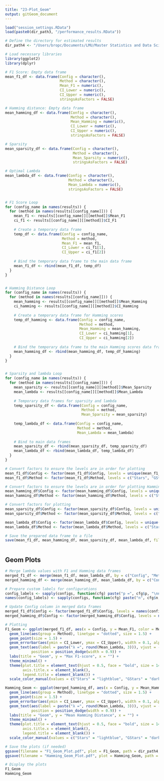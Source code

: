 ```yaml
---
title: "23-Plot_Geom"
output: gitGeom_document
---
```



```r

load("session_settings.RData")
load(paste0(dir_path3, "/performance_results.RData"))

# Define the directory for estimated results
dir_path4 <- "/Users/bropc/Documents/LMU/Master Statistics and Data Science/Masterarbeit/R Master/StARS_Simulations/workflow/Storage_Plot_Geom"

# Load necessary libraries
library(ggplot2)
library(dplyr)

# F1 Score: Empty data frame
mean_f1_df <- data.frame(Config = character(), 
                         Method = character(), 
                         Mean_F1 = numeric(), 
                         CI_Lower = numeric(), 
                         CI_Upper = numeric(), 
                         stringsAsFactors = FALSE)

# Hamming distance: Empty data frame 
mean_hamming_df <- data.frame(Config = character(),
                              Method = character(),
                              Mean_Hamming = numeric(),
                              CI_Lower = numeric(),
                              CI_Upper = numeric(),
                              stringsAsFactors = FALSE)

# Sparsity
mean_sparsity_df <- data.frame(Config = character(), 
                               Method = character(), 
                               Mean_Sparsity = numeric(), 
                               stringsAsFactors = FALSE)

# Optimal Lambda
mean_lambda_df <- data.frame(Config = character(), 
                             Method = character(), 
                             Mean_Lambda = numeric(), 
                             stringsAsFactors = FALSE)


# F1 Score Loop
for (config_name in names(results)) {
  for (method in names(results[[config_name]])) {
    mean_f1 <- results[[config_name]][[method]]$Mean_F1
    ci_f1 <- results[[config_name]][[method]]$CI_F1
    
    # Create a temporary data frame
    temp_df <- data.frame(Config = config_name, 
                          Method = method, 
                          Mean_F1 = mean_f1, 
                          CI_Lower = ci_f1[1], 
                          CI_Upper = ci_f1[2])
    
    # Bind the temporary data frame to the main data frame
    mean_f1_df <- rbind(mean_f1_df, temp_df)
  }
}


# Hamming Distance Loop
for (config_name in names(results)) {
  for (method in names(results[[config_name]])) {
    mean_hamming <- results[[config_name]][[method]]$Mean_Hamming
    ci_hamming <- results[[config_name]][[method]]$CI_Hamming
    
    # Create a temporary data frame for Hamming scores
    temp_df_hamming <- data.frame(Config = config_name, 
                                  Method = method, 
                                  Mean_Hamming = mean_hamming, 
                                  CI_Lower = ci_hamming[1], 
                                  CI_Upper = ci_hamming[2])
    
    # Bind the temporary data frame to the main Hamming scores data frame
    mean_hamming_df <- rbind(mean_hamming_df, temp_df_hamming)
  }
}


# Sparsity and lambda Loop
for (config_name in names(results)) {
  for (method in names(results[[config_name]])) {
    mean_sparsity <- results[[config_name]][[method]]$Mean_Sparsity
    mean_lambda <- results[[config_name]][[method]]$Mean_Lambda
    
    # Temporary data frames for sparsity and lambda
    temp_sparsity_df <- data.frame(Config = config_name, 
                                   Method = method, 
                                   Mean_Sparsity = mean_sparsity)
    
    temp_lambda_df <- data.frame(Config = config_name, 
                                 Method = method, 
                                 Mean_Lambda = mean_lambda)
    
    # Bind to main data frames
    mean_sparsity_df <- rbind(mean_sparsity_df, temp_sparsity_df)
    mean_lambda_df <- rbind(mean_lambda_df, temp_lambda_df)
  }
}

# Convert factors to ensure the levels are in order for plotting
mean_f1_df$Config <- factor(mean_f1_df$Config, levels = unique(mean_f1_df$Config))
mean_f1_df$Method <- factor(mean_f1_df$Method, levels = c("Stars", "GStars", "Oracle"))

# Convert factors to ensure the levels are in order for plotting Hamming scores
mean_hamming_df$Config <- factor(mean_hamming_df$Config, levels = unique(mean_hamming_df$Config))
mean_hamming_df$Method <- factor(mean_hamming_df$Method, levels = c("Stars", "GStars", "Oracle"))

# Convert factors for plotting
mean_sparsity_df$Config <- factor(mean_sparsity_df$Config, levels = unique(mean_sparsity_df$Config))
mean_sparsity_df$Method <- factor(mean_sparsity_df$Method, levels = c("Stars", "GStars", "Oracle"))

mean_lambda_df$Config <- factor(mean_lambda_df$Config, levels = unique(mean_lambda_df$Config))
mean_lambda_df$Method <- factor(mean_lambda_df$Method, levels = c("Stars", "GStars", "Oracle"))

# Save the prepared data frame to a file
save(mean_f1_df, mean_hamming_df, mean_sparsity_df, mean_lambda_df, file = paste0(dir_path4, "/mean_hamming_df.RData"))



```

## Geom Plots
```r

# Merge lambda values with F1 and Hamming data frames
merged_f1_df <- merge(mean_f1_df, mean_lambda_df, by = c("Config", "Method"))
merged_hamming_df <- merge(mean_hamming_df, mean_lambda_df, by = c("Config", "Method"))

# Prepare custom labels for configurations
config_labels <- sapply(configs, function(cfg) paste("p =", cfg$p, "\nn =", cfg$n))
names(config_labels) <- sapply(configs, function(cfg) paste("n", cfg$n, "p", cfg$p, sep="_"))

# Update Config column in merged data frames
merged_f1_df$Config <- factor(merged_f1_df$Config, levels = names(config_labels), labels = config_labels)
merged_hamming_df$Config <- factor(merged_hamming_df$Config, levels = names(config_labels), labels = config_labels)

# Plotting
F1_Geom <- ggplot(merged_f1_df, aes(x = Config, y = Mean_F1, color = Method)) +
  geom_line(aes(group = Method), linetype = "dotted", size = 1.5) + 
  geom_point(size = 1.5) +
  geom_errorbar(aes(ymin = CI_Lower, ymax = CI_Upper), width = 0.1, alpha = 0.5) +
  geom_text(aes(label = paste("λ =", round(Mean_Lambda, 3))), vjust = -1, 
            position = position_dodge(width = 0.9)) +
  labs(title = "Geom", y = "Max F1-score", x = "") +  
  theme_minimal() +
  theme(plot.title = element_text(hjust = 0.5, face = "bold", size = 14),
        axis.title.x = element_blank(),
        legend.title = element_blank()) +
  scale_color_manual(values = c("Stars" = "lightblue", "GStars" = "darkorange", "Oracle" = "black"))

Hamming_Geom <- ggplot(merged_hamming_df, aes(x = Config, y = Mean_Hamming, color = Method)) +
  geom_line(aes(group = Method), linetype = "dotted", size = 1.5) + 
  geom_point(size = 1.5) +
  geom_errorbar(aes(ymin = CI_Lower, ymax = CI_Upper), width = 0.1, alpha = 0.5) +
  geom_text(aes(label = paste("λ =", round(Mean_Lambda, 3))), vjust = -1, 
            position = position_dodge(width = 0.9)) +
  labs(title = "Geom", y = "Mean Hamming Distance", x = "") +  
  theme_minimal() +
  theme(plot.title = element_text(hjust = 0.5, face = "bold", size = 14),
        axis.title.x = element_blank(),
        legend.title = element_blank()) +
  scale_color_manual(values = c("Stars" = "lightblue", "GStars" = "darkorange", "Oracle" = "black"))

# Save the plots (if needed)
ggsave(filename = "F1_Geom_Plot.pdf", plot = F1_Geom, path = dir_path4, width = 8, height = 6, dpi = 300)
ggsave(filename = "Hamming_Geom_Plot.pdf", plot = Hamming_Geom, path = dir_path4, width = 8, height = 6, dpi = 300)

# Display the plots
F1_Geom
Hamming_Geom

```


